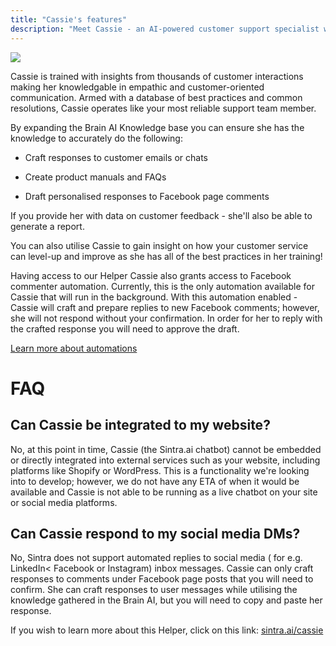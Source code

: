 ```yaml
---
title: "Cassie's features"
description: "Meet Cassie - an AI-powered customer support specialist who never sleeps."
---
```


![](https://downloads.intercomcdn.com/i/o/1113801895/61e85ac2c280a0edd2f1cba1/image.png?expires=1754573400&signature=b949845b5c325702d2383a53cfefe0dd1410394cb68a9c785b6f726052b8d076&req=dSEmFcF%2BnIlWXPMW1HO4zSt3t59O5jCw6KIpdBRx8sBCF58OfTcF722j3x19%0ASnvk%0A)

Cassie is trained with insights from thousands of customer interactions making her knowledgable in empathic and customer-oriented communication. Armed with a database of best practices and common resolutions, Cassie operates like your most reliable support team member. 

By expanding the Brain AI Knowledge base you can ensure she has the knowledge to accurately do the following:

  * Craft responses to customer emails or chats 

  * Create product manuals and FAQs

  * Draft personalised responses to Facebook page comments




If you provide her with data on customer feedback - she'll also be able to generate a report.

You can also utilise Cassie to gain insight on how your customer service can level-up and improve as she has all of the best practices in her training!


Having access to our Helper Cassie also grants access to Facebook commenter automation. Currently, this is the only automation available for Cassie that will run in the background. With this automation enabled - Cassie will craft and prepare replies to new Facebook comments; however, she will not respond without your confirmation. In order for her to reply with the crafted response you will need to approve the draft.

[Learn more about automations](https://help.sintra.ai/en/articles/9823490-automations-explained)

# FAQ

## Can Cassie be integrated to my website?

No, at this point in time, Cassie (the Sintra.ai chatbot) cannot be embedded or directly integrated into external services such as your website, including platforms like Shopify or WordPress. This is a functionality we're looking into to develop; however, we do not have any ETA of when it would be available and Cassie is not able to be running as a live chatbot on your site or social media platforms.

## Can Cassie respond to my social media DMs?

No, Sintra does not support automated replies to social media ( for e.g. LinkedIn< Facebook or Instagram) inbox messages. Cassie can only craft responses to comments under Facebook page posts that you will need to confirm. She can craft responses to user messages while utilising the knowledge gathered in the Brain AI, but you will need to copy and paste her response.

If you wish to learn more about this Helper, click on this link: [sintra.ai/cassie](https://sintra.ai/cassie)